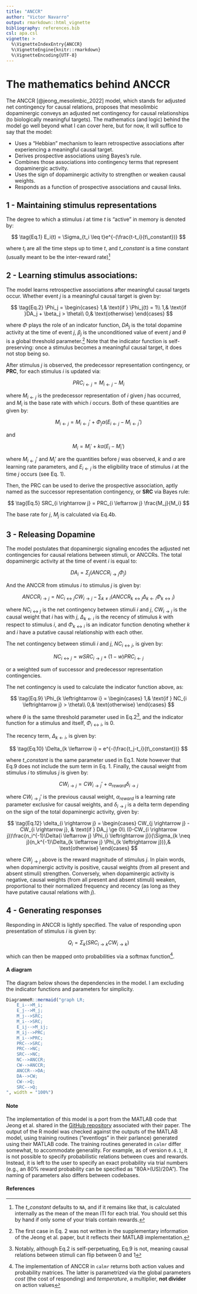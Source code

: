 ```yaml
---
title: "ANCCR"
author: "Victor Navarro"
output: rmarkdown::html_vignette
bibliography: references.bib
csl: apa.csl
vignette: >
  %\VignetteIndexEntry{ANCCR}
  %\VignetteEngine{knitr::rmarkdown}
  %\VignetteEncoding{UTF-8}
---
```


# The mathematics behind ANCCR

The ANCCR [@jeong_mesolimbic_2022] model, which stands for adjusted net contingency for causal relations, proposes that mesolimbic dopaminergic
conveys an adjusted net contingency for causal relationships (to biologically meaningful targets).
The mathematics (and logic) behind the model go well beyond what I can cover here, but for now, it will suffice to say that the model:

* Uses a "Hebbian" mechanism to learn retrospective associations after experiencing a meaningful causal target.
* Derives prospective associations using Bayes's rule.
* Combines those associations into contingency terms that represent dopaminergic activity. 
* Uses the sign of dopaminergic activity to strengthen or weaken causal weights.
* Responds as a function of prospective associations and causal links.


## 1 - Maintaining stimulus representations

The degree to which a stimulus $i$ at time $t$ is "active" in memory is denoted by:

$$
\tag{Eq.1}
E_i(t) = \Sigma_{t_i \leq t}e^{-(\frac{t-t_i}{t\_constant})}
$$

where $t_i$ are all the time steps up to time $t$, and $t\_constant$ is a time constant (usually meant to be the inter-reward rate)^[The $t\_constant$ defaults to `NA`, and if it remains like that, is calculated internally as the mean of the mean ITI for each trial. You should set this by hand if only some of your trials contain rewards.]

## 2 - Learning stimulus associations:

The model learns retrospective associations after meaningful causal targets occur. Whether event $j$ is a meaningful causal target is given by:

$$
\tag{Eq.2}
\Phi_j = \begin{cases}
    1,& \text{if } \Phi_j(t) = 1\\
    1,& \text{if }DA_j + \beta_j > \theta\\
    0,& \text{otherwise}
\end{cases}
$$

where $\Phi$ plays the role of an indicator function, $DA_j$ is the total dopamine activity at the time of event $j$, $\beta_j$ is the unconditioned value of event $j$ and 
$\theta$ is a global threshold parameter.^[The first case in Eq. 2 was not written in the supplementary information of the Jeong et al. paper, but it reflects their MATLAB implementation.] Note that the indicator function is self-preserving: once a stimulus becomes a meaningful causal target, it does not stop being so.

After stimulus $j$ is observed, the predecessor representation contingency, or **PRC**,  for each stimulus $i$ is updated via:

$$
\tag{Eq.3}
PRC_{i \leftarrow j} = M_{i \leftarrow j} - M_{i}
$$

where $M_{i \leftarrow j}$ is the predecessor representation of $i$ given $j$ has occurred, and $M_{i}$ is the base rate with which $i$ occurs. Both of these quantities are given by:

$$
\tag{Eq.4a}
M_{i \leftarrow j} = M_{i \leftarrow j}' + \Phi_j\alpha(E_{i \leftarrow j}  -  M_{i \leftarrow j}') 
$$

and 

$$
\tag{Eq.4b}
M_{i} = M_{i}' + k\alpha(E_{i}  -  M_{i}') 
$$

where $M_{i \leftarrow j}'$ and $M_{i}'$ are the quantities before $j$ was observed, $k$ and $\alpha$ are learning rate parameters, and $E_{i \leftarrow j}$ is the eligibility trace of stimulus $i$ at the time $j$ occurs (see Eq. 1).

Then, the PRC can be used to derive the prospective association, aptly named as the successor representation contingency, or **SRC** via Bayes rule:

$$
\tag{Eq.5}
SRC_{i \rightarrow j} = PRC_{i \leftarrow j} \frac{M_j}{M_i}
$$

The base rate for $j$, $M_j$ is calculated via Eq.4b.

## 3 - Releasing Dopamine

The model postulates that dopaminergic signaling encodes the adjusted net contingencies for causal relations between stimuli, or ANCCRs. The total dopaminergic activity at the time of event $i$ is equal to:

$$
\tag{Eq.6}
DA_i = \Sigma_j (ANCCR_{i \rightarrow j}\Phi_j)
$$

And the ANCCR from stimulus $i$ to stimulus $j$ is given by:

$$
\tag{Eq.7}
ANCCR_{i \rightarrow j} = NC_{i \leftrightarrow j} CW_{i \rightarrow j} - \sum_{k \neq i}(ANCCR_{k \leftrightarrow j}\Delta_{k \leftarrow i}\Phi_{k \leftrightarrow i})
$$

where $NC_{i \leftrightarrow j}$ is the net contingency between stimuli $i$ and $j$, $CW_{i \rightarrow j}$ is the causal weight that $i$ has with $j$, $\Delta_{k \leftarrow i}$ is the recency of stimulus $k$ with respect to stimulus $i$, and $\Phi_{k \leftrightarrow i}$ is an indicator function denoting whether $k$ and $i$ have a putative causal relationship with each other.

The net contingency between stimuli $i$ and $j$, $NC_{i \leftrightarrow j}$, is given by:

$$
\tag{Eq.8}
NC_{i \leftrightarrow j} = wSRC_{i \rightarrow j} + (1-w)PRC_{i \leftarrow j}
$$

or a weighted sum of successor and predecessor representation contingencies.

The net contingency is used to calculate the indicator function above, as:

$$
\tag{Eq.9}
\Phi_{k \leftrightarrow i} = \begin{cases}
    1,& \text{if } NC_{i \leftrightarrow j} > \theta\\
    0,& \text{otherwise}
\end{cases}
$$

where $\theta$ is the same threshold parameter used in Eq.2^[Notably, although Eq.2 is self-perpetuating, Eq.9 is not, meaning causal relations between stimuli can flip between 0 and 1], and the indicator function for a stimulus and itself, $\Phi_{i \leftrightarrow i}$, is 0.

The recency term, $\Delta_{k \leftarrow i}$, is given by:

$$
\tag{Eq.10}
\Delta_{k \leftarrow i} = e^{-(\frac{t_j-t_i}{t\_constant})}
$$

where $t\_constant$ is the same parameter used in Eq.1. Note however that Eq.9 does not include the sum term in Eq. 1. Finally, the causal weight from stimulus $i$ to stimulus $j$ is given by:

$$
\tag{Eq.11}
CW_{i \rightarrow j} = CW_{i \rightarrow j}' + \alpha_{reward}\delta_{i \rightarrow j}
$$

where $CW_{i \rightarrow j}'$ is the previous causal weight, $\alpha_{reward}$ is a learning rate parameter exclusive for causal weights, and $\delta_{i \rightarrow j}$ is a delta term depending on the sign of the total dopaminergic activity, given by:

$$
\tag{Eq.12}
\delta_{i \rightarrow j} = \begin{cases}
    CW_{j \rightarrow j} - CW_{i \rightarrow j}, & \text{if } DA_j \ge 0\\
    (0-CW_{i \rightarrow j})\frac{n_i^{-1}\Delta{i \leftarrow j} \Phi_{i \leftrightarrow j}}{\Sigma_{k \neq j}(n_k^{-1}\Delta_{k \leftarrow j} \Phi_{k \leftrightarrow j})},& \text{otherwise}
\end{cases}
$$

where $CW_{j \rightarrow j}$ above is the reward magnitude of stimulus $j$. In plain words, when dopaminergic activity is positive, causal weights (from all present and absent stimuli) strengthen. Conversely, when dopaminergic activity is negative, causal weights (from all present and absent stimuli) weaken, proportional to their normalized frequency and recency (as long as they have putative causal relations with $j$).

## 4 - Generating responses

Responding in ANCCR is lightly specified. The value of responding upon presentation of stimulus $i$ is given by:

$$
\tag{Eq.13}
Q_i = \Sigma_k(SRC_{i \rightarrow k} CW_{i \rightarrow k})
$$

which can then be mapped onto probabilities via a softmax function^[The implementation of ANCCR in `calmr` returns both action values and probability matrices. The latter is parametrized via the global parameters $cost$ (the cost of responding) and $temperature$, a multiplier, **not divider** on action values].


#### A diagram

The diagram below shows the dependencies in the model. I am excluding the indicator functions and parameters for simplicity.


```r
DiagrammeR::mermaid("graph LR;
    E_i-->M_i;
    E_j-->M_j;
    M_j-->SRC;
    M_i-->SRC;
    E_ij-->M_ij;
    M_ij-->PRC;
    M_i-->PRC;
    PRC-->SRC;
    PRC-->NC;
    SRC-->NC;
    NC-->ANCCR;
    CW-->ANCCR;
    ANCCR-->DA;
    DA-->CW;
    CW-->Q;
    SRC-->Q;
", width = "100%")
```

#### Note

The implementation of this model is a port from the MATLAB code that Jeong et al. shared in the [GitHub repository](https://github.com/namboodirilab/ANCCR) associated with their paper. The output of the R model was checked against the outputs of the MATLAB model, using training routines ("eventlogs" in their parlance) generated using their MATLAB code. The training routines generated in `calmr` differ somewhat, to accommodate generality. For example, as of version `0.6.1`, it is not possible to specify probabilistic relations between cues and rewards. Instead, it is left to the user to specify an exact probability via trial numbers (e.g., an 80% reward probability can be specified as "80A>(US)/20A"). The naming of parameters also differs between codebases.

#### References